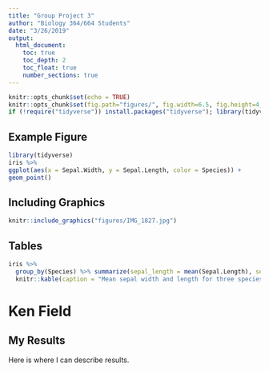 ```yaml
---
title: "Group Project 3"
author: "Biology 364/664 Students"
date: "3/26/2019"
output:
  html_document:
    toc: true
    toc_depth: 2
    toc_float: true
    number_sections: true
---
```


```r
knitr::opts_chunk$set(echo = TRUE)
knitr::opts_chunk$set(fig.path="figures/", fig.width=6.5, fig.height=4, fig.align="center")
if (!require("tidyverse")) install.packages("tidyverse"); library(tidyverse)
```

## Example Figure

```r
library(tidyverse)
iris %>%
ggplot(aes(x = Sepal.Width, y = Sepal.Length, color = Species)) +
geom_point() 
```

## Including Graphics

```r
knitr::include_graphics("figures/IMG_1827.jpg") 
```

## Tables

```r
iris %>%
  group_by(Species) %>% summarize(sepal_length = mean(Sepal.Length), sepal_width = mean(Sepal.Width)) %>% 
  knitr::kable(caption = "Mean sepal width and length for three species of _Iris_.") 
```

# Ken Field

## My Results

Here is where I can describe results.
